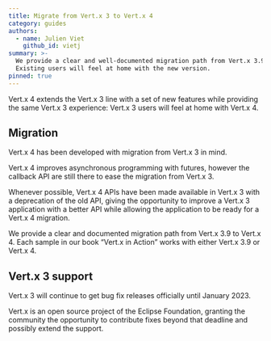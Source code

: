 ```yaml
---
title: Migrate from Vert.x 3 to Vert.x 4
category: guides
authors:
  - name: Julien Viet
    github_id: vietj
summary: >-
  We provide a clear and well-documented migration path from Vert.x 3.9 to Vert.x 4.
  Existing users will feel at home with the new version.
pinned: true
---
```


Vert.x 4 extends the Vert.x 3 line with a set of new features while providing the same Vert.x 3 experience: Vert.x 3
users will feel at home with Vert.x 4.

## Migration

Vert.x 4 has been developed with migration from Vert.x 3 in mind.

Vert.x 4 improves asynchronous programming with futures, however the callback API are still there to ease
the migration from Vert.x 3.

Whenever possible, Vert.x 4 APIs have been made available in Vert.x 3 with a deprecation of the old API, giving
the opportunity to improve a Vert.x 3 application with a better API while allowing the application to be ready for a Vert.x 4
migration.

<Cards columns={2}>
  <Card href="https://github.com/vert-x3/vertx-4-migration-guide/" title="Read migration guide">
    We provide a clear and documented migration path from Vert.x 3.9 to Vert.x 4.
  </Card>
  <Card href="https://www.manning.com/books/vertx-in-action" title="Vert.x in Action">
    Each sample in our book &ldquo;Vert.x in Action&rdquo; works with either Vert.x 3.9 or Vert.x 4.
  </Card>
</Cards>

## Vert.x 3 support

Vert.x 3 will continue to get bug fix releases officially until January 2023.

Vert.x is an open source project of the Eclipse Foundation, granting the community the opportunity to contribute
fixes beyond that deadline and possibly extend the support.
